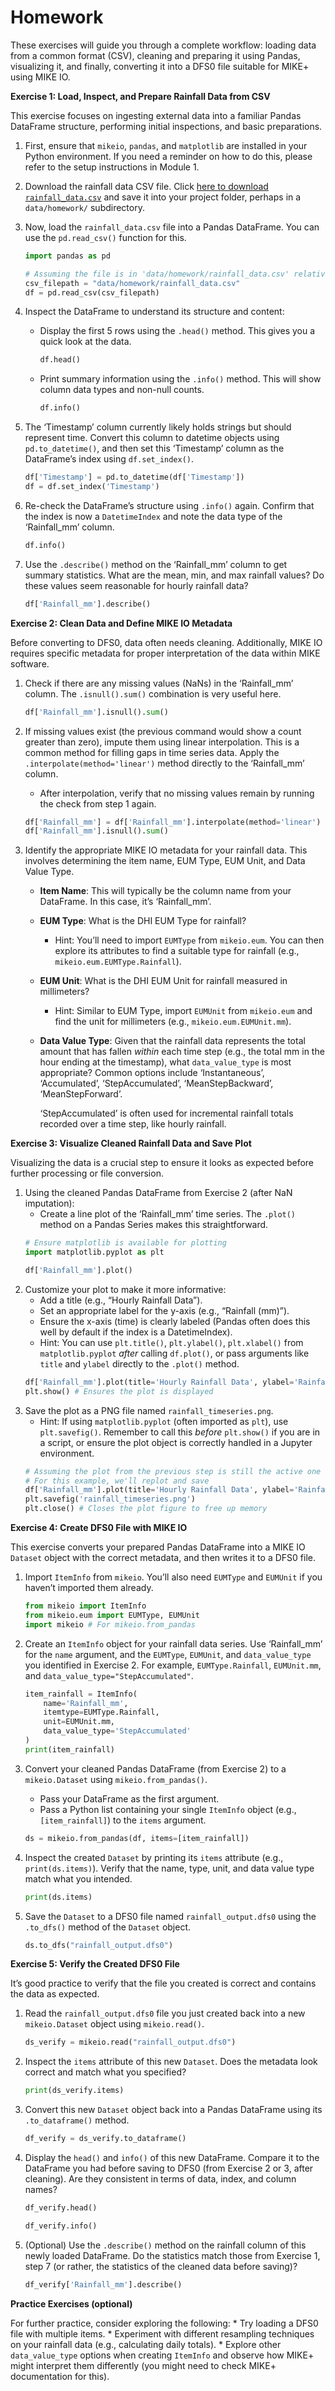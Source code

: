 # Homework {.unnumbered}

These exercises will guide you through a complete workflow: loading data from a common format (CSV), cleaning and preparing it using Pandas, visualizing it, and finally, converting it into a DFS0 file suitable for MIKE+ using MIKE IO.

**Exercise 1: Load, Inspect, and Prepare Rainfall Data from CSV**

This exercise focuses on ingesting external data into a familiar Pandas DataFrame structure, performing initial inspections, and basic preparations.

1.  First, ensure that `mikeio`, `pandas`, and `matplotlib` are installed in your Python environment. If you need a reminder on how to do this, please refer to the setup instructions in Module 1.
2.  Download the rainfall data CSV file. Click [here to download `rainfall_data.csv`](data/homework/rainfall_data.csv){download="rainfall_data.csv"} and save it into your project folder, perhaps in a `data/homework/` subdirectory.
3.  Now, load the `rainfall_data.csv` file into a Pandas DataFrame. You can use the `pd.read_csv()` function for this.

    ```python
    import pandas as pd
    
    # Assuming the file is in 'data/homework/rainfall_data.csv' relative to your script/notebook
    csv_filepath = "data/homework/rainfall_data.csv" 
    df = pd.read_csv(csv_filepath)
    ```

4.  Inspect the DataFrame to understand its structure and content:
    *   Display the first 5 rows using the `.head()` method. This gives you a quick look at the data.

        ```python
        df.head()
        ```

    *   Print summary information using the `.info()` method. This will show column data types and non-null counts.

        ```python
        df.info()
        ```

5.  The 'Timestamp' column currently likely holds strings but should represent time. Convert this column to datetime objects using `pd.to_datetime()`, and then set this 'Timestamp' column as the DataFrame's index using `df.set_index()`.

    ```python
    df['Timestamp'] = pd.to_datetime(df['Timestamp'])
    df = df.set_index('Timestamp')
    ```

6.  Re-check the DataFrame's structure using `.info()` again. Confirm that the index is now a `DatetimeIndex` and note the data type of the 'Rainfall_mm' column.

    ```python
    df.info()
    ```

7.  Use the `.describe()` method on the 'Rainfall_mm' column to get summary statistics. What are the mean, min, and max rainfall values? Do these values seem reasonable for hourly rainfall data?

    ```python
    df['Rainfall_mm'].describe()
    ```

**Exercise 2: Clean Data and Define MIKE IO Metadata**

Before converting to DFS0, data often needs cleaning. Additionally, MIKE IO requires specific metadata for proper interpretation of the data within MIKE software.

1.  Check if there are any missing values (NaNs) in the 'Rainfall_mm' column. The `.isnull().sum()` combination is very useful here.

    ```python
    df['Rainfall_mm'].isnull().sum()
    ```

2.  If missing values exist (the previous command would show a count greater than zero), impute them using linear interpolation. This is a common method for filling gaps in time series data. Apply the `.interpolate(method='linear')` method directly to the 'Rainfall_mm' column.
    *   After interpolation, verify that no missing values remain by running the check from step 1 again.

    ```python
    df['Rainfall_mm'] = df['Rainfall_mm'].interpolate(method='linear')
    df['Rainfall_mm'].isnull().sum()
    ```

3.  Identify the appropriate MIKE IO metadata for your rainfall data. This involves determining the item name, EUM Type, EUM Unit, and Data Value Type.

    *   **Item Name**: This will typically be the column name from your DataFrame. In this case, it's 'Rainfall_mm'.
    *   **EUM Type**: What is the DHI EUM Type for rainfall?
        *   Hint: You'll need to import `EUMType` from `mikeio.eum`. You can then explore its attributes to find a suitable type for rainfall (e.g., `mikeio.eum.EUMType.Rainfall`).
    *   **EUM Unit**: What is the DHI EUM Unit for rainfall measured in millimeters?
        *   Hint: Similar to EUM Type, import `EUMUnit` from `mikeio.eum` and find the unit for millimeters (e.g., `mikeio.eum.EUMUnit.mm`).
    *   **Data Value Type**: Given that the rainfall data represents the total amount that has fallen *within* each time step (e.g., the total mm in the hour ending at the timestamp), what `data_value_type` is most appropriate? Common options include 'Instantaneous', 'Accumulated', 'StepAccumulated', 'MeanStepBackward', 'MeanStepForward'.

        ::: {.callout-tip}
        'StepAccumulated' is often used for incremental rainfall totals recorded over a time step, like hourly rainfall.
        :::

**Exercise 3: Visualize Cleaned Rainfall Data and Save Plot**

Visualizing the data is a crucial step to ensure it looks as expected before further processing or file conversion.

1.  Using the cleaned Pandas DataFrame from Exercise 2 (after NaN imputation):
    *   Create a line plot of the 'Rainfall_mm' time series. The `.plot()` method on a Pandas Series makes this straightforward.

    ```python
    # Ensure matplotlib is available for plotting
    import matplotlib.pyplot as plt
    
    df['Rainfall_mm'].plot()
    ```

2.  Customize your plot to make it more informative:
    *   Add a title (e.g., "Hourly Rainfall Data").
    *   Set an appropriate label for the y-axis (e.g., "Rainfall (mm)").
    *   Ensure the x-axis (time) is clearly labeled (Pandas often does this well by default if the index is a DatetimeIndex).
    *   Hint: You can use `plt.title()`, `plt.ylabel()`, `plt.xlabel()` from `matplotlib.pyplot` *after* calling `df.plot()`, or pass arguments like `title` and `ylabel` directly to the `.plot()` method.

    ```python
    df['Rainfall_mm'].plot(title='Hourly Rainfall Data', ylabel='Rainfall (mm)', xlabel='Time')
    plt.show() # Ensures the plot is displayed
    ```

3.  Save the plot as a PNG file named `rainfall_timeseries.png`.
    *   Hint: If using `matplotlib.pyplot` (often imported as `plt`), use `plt.savefig()`. Remember to call this *before* `plt.show()` if you are in a script, or ensure the plot object is correctly handled in a Jupyter environment.

    ```python
    # Assuming the plot from the previous step is still the active one
    # For this example, we'll replot and save
    df['Rainfall_mm'].plot(title='Hourly Rainfall Data', ylabel='Rainfall (mm)', xlabel='Time')
    plt.savefig('rainfall_timeseries.png')
    plt.close() # Closes the plot figure to free up memory
    ```

**Exercise 4: Create DFS0 File with MIKE IO**

This exercise converts your prepared Pandas DataFrame into a MIKE IO `Dataset` object with the correct metadata, and then writes it to a DFS0 file.

1.  Import `ItemInfo` from `mikeio`. You'll also need `EUMType` and `EUMUnit` if you haven't imported them already.

    ```python
    from mikeio import ItemInfo
    from mikeio.eum import EUMType, EUMUnit
    import mikeio # For mikeio.from_pandas
    ```

2.  Create an `ItemInfo` object for your rainfall data series. Use 'Rainfall_mm' for the `name` argument, and the `EUMType`, `EUMUnit`, and `data_value_type` you identified in Exercise 2. For example, `EUMType.Rainfall`, `EUMUnit.mm`, and `data_value_type="StepAccumulated"`.

    ```python
    item_rainfall = ItemInfo(
        name='Rainfall_mm', 
        itemtype=EUMType.Rainfall, 
        unit=EUMUnit.mm, 
        data_value_type='StepAccumulated'
    )
    print(item_rainfall)
    ```

3.  Convert your cleaned Pandas DataFrame (from Exercise 2) to a `mikeio.Dataset` using `mikeio.from_pandas()`.
    *   Pass your DataFrame as the first argument.
    *   Pass a Python list containing your single `ItemInfo` object (e.g., `[item_rainfall]`) to the `items` argument.

    ```python
    ds = mikeio.from_pandas(df, items=[item_rainfall])
    ```

4.  Inspect the created `Dataset` by printing its `items` attribute (e.g., `print(ds.items)`). Verify that the name, type, unit, and data value type match what you intended.

    ```python
    print(ds.items)
    ```

5.  Save the `Dataset` to a DFS0 file named `rainfall_output.dfs0` using the `.to_dfs()` method of the `Dataset` object.

    ```python
    ds.to_dfs("rainfall_output.dfs0")
    ```

**Exercise 5: Verify the Created DFS0 File**

It's good practice to verify that the file you created is correct and contains the data as expected.

1.  Read the `rainfall_output.dfs0` file you just created back into a new `mikeio.Dataset` object using `mikeio.read()`.

    ```python
    ds_verify = mikeio.read("rainfall_output.dfs0")
    ```

2.  Inspect the `items` attribute of this new `Dataset`. Does the metadata look correct and match what you specified?

    ```python
    print(ds_verify.items)
    ```

3.  Convert this new `Dataset` object back into a Pandas DataFrame using its `.to_dataframe()` method.

    ```python
    df_verify = ds_verify.to_dataframe()
    ```

4.  Display the `head()` and `info()` of this new DataFrame. Compare it to the DataFrame you had before saving to DFS0 (from Exercise 2 or 3, after cleaning). Are they consistent in terms of data, index, and column names?

    ```python
    df_verify.head()
    ```

    ```python
    df_verify.info()
    ```

5.  (Optional) Use the `.describe()` method on the rainfall column of this newly loaded DataFrame. Do the statistics match those from Exercise 1, step 7 (or rather, the statistics of the cleaned data before saving)?

    ```python
    df_verify['Rainfall_mm'].describe()
    ```

**Practice Exercises (optional)**

For further practice, consider exploring the following:
*   Try loading a DFS0 file with multiple items.
*   Experiment with different resampling techniques on your rainfall data (e.g., calculating daily totals).
*   Explore other `data_value_type` options when creating `ItemInfo` and observe how MIKE+ might interpret them differently (you might need to check MIKE+ documentation for this).